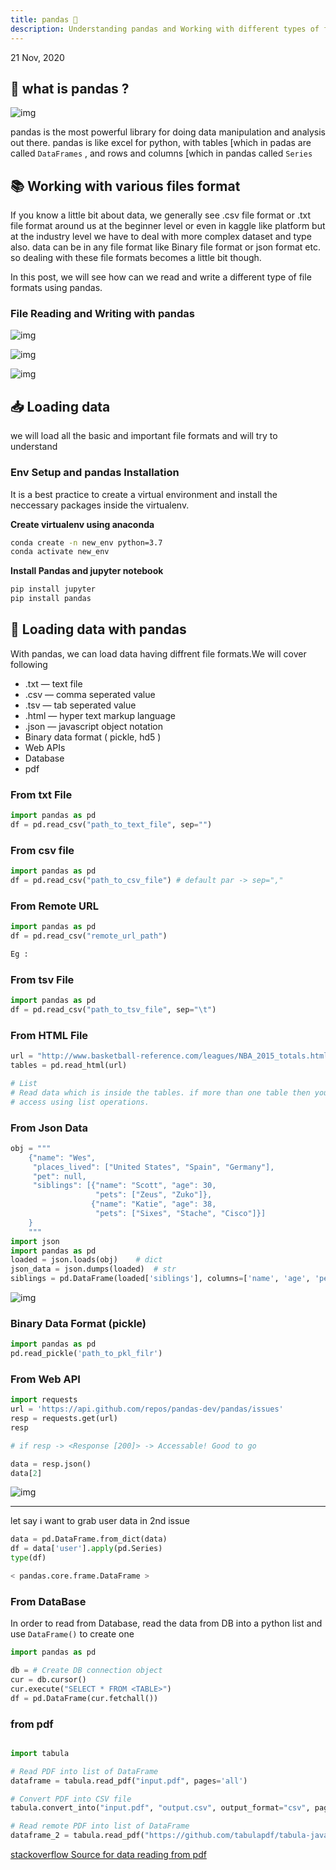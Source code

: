 ```yaml
---
title: pandas 🐼
description: Understanding pandas and Working with different types of file formats 
---
```

21 Nov, 2020


## 🤔 what is pandas ?

![img](https://i.imgur.com/8iWzHrI.png)

pandas is the most powerful library for doing data manipulation and analysis out there.
pandas is like excel for python, with tables [which in padas are called `DataFrames` ,
and rows and columns [which in pandas called `Series`

## 📚 Working with various files format

If you know a little bit about data, we generally see .csv file format or .txt file format 
around us at the beginner level or even in kaggle like platform but at the industry level 
we have to deal with more complex dataset and type also. data can be in any file format like 
Binary file format or json format etc. so dealing with these file formats becomes a little bit though.

In this post, we will see how can we read and write a different type of file formats using pandas.

### File Reading and Writing with pandas

![img](https://i.imgur.com/PqhrqY0.png)

![img](https://i.imgur.com/OjVVYia.png)

![img](https://i.imgur.com/L6E3Rlb.png)

## 📥 Loading data

we will load all the basic and important file formats and will try to understand

### Env Setup and pandas Installation

It is a best practice to create a virtual environment and install the neccessary
packages inside the virtualenv.

**Create virtualenv using anaconda**

```bash title=python>3.6
conda create -n new_env python=3.7
conda activate new_env
```

**Install Pandas and jupyter notebook**
```bash
pip install jupyter
pip install pandas
```

## 🐼 Loading data with pandas

With pandas, we can load data having diffrent file formats.We will cover following

- .txt — text file
- .csv — comma seperated value
- .tsv — tab seperated value
- .html — hyper text markup language
- .json — javascript object notation
- Binary data format ( pickle, hd5 )
- Web APIs
- Database
- pdf

### From txt File

```python title=path-filename.txt
import pandas as pd
df = pd.read_csv("path_to_text_file", sep="")
```

### From csv file

```python title=python
import pandas as pd
df = pd.read_csv("path_to_csv_file") # default par -> sep=","
```

### From Remote URL

```python title=python 
import pandas as pd
df = pd.read_csv("remote_url_path")

Eg : 
```
### From tsv File

```python title=python
import pandas as pd
df = pd.read_csv("path_to_tsv_file", sep="\t")
```

### From HTML File

```python title=python highlight={4-6}
url = "http://www.basketball-reference.com/leagues/NBA_2015_totals.html"
tables = pd.read_html(url)     

# List   
# Read data which is inside the tables. if more than one table then you can
# access using list operations.
```

### From Json Data

```python title=python
obj = """
    {"name": "Wes",
     "places_lived": ["United States", "Spain", "Germany"],
     "pet": null,
     "siblings": [{"name": "Scott", "age": 30,
                   "pets": ["Zeus", "Zuko"]},
                  {"name": "Katie", "age": 38,
                   "pets": ["Sixes", "Stache", "Cisco"]}]
    }
    """
import json
import pandas as pd
loaded = json.loads(obj)    # dict
json_data = json.dumps(loaded)  # str
siblings = pd.DataFrame(loaded['siblings'], columns=['name', 'age', 'pets';])

```

![img](https://i.imgur.com/CLtTZUZ.png)

### Binary Data Format (pickle)

```python title=https://github.com/IMsumitkumar/Internshala-jobs-scrapping/blob/main/scrapped-dataset/DELHI.csv
import pandas as pd
pd.read_pickle('path_to_pkl_filr')
```

### From Web API

```python highlight={6-6} title=python
import requests
url = 'https://api.github.com/repos/pandas-dev/pandas/issues'
resp = requests.get(url)
resp

# if resp -> <Response [200]> -> Accessable! Good to go

data = resp.json()
data[2]
```

![img](https://i.imgur.com/NypsHd3.png)

---
let say i want to grab user data in 2nd issue

```python highlight={5-5} title=python
data = pd.DataFrame.from_dict(data)
df = data['user'].apply(pd.Series)
type(df)

< pandas.core.frame.DataFrame >
```

### From DataBase

In order to read from Database, read the data from DB into a python
list and use `DataFrame()` to create one
```python title=python
import pandas as pd

db = # Create DB connection object 
cur = db.cursor()
cur.execute("SELECT * FROM <TABLE>")
df = pd.DataFrame(cur.fetchall())

```


### from pdf

```python title=python

import tabula

# Read PDF into list of DataFrame
dataframe = tabula.read_pdf("input.pdf", pages='all')

# Convert PDF into CSV file
tabula.convert_into("input.pdf", "output.csv", output_format="csv", pages='all')

# Read remote PDF into list of DataFrame
dataframe_2 = tabula.read_pdf("https://github.com/tabulapdf/tabula-java/raw/master/src/test/resources/technology/tabula/arabic.pdf")
```

[stackoverflow Source for data reading from pdf](https://aegis4048.github.io/parse-pdf-files-while-retaining-structure-with-tabula-py)